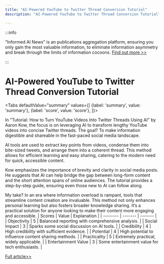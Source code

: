 ```yaml
---
title: "AI-Powered YouTube to Twitter Thread Conversion Tutorial"
description: "AI-Powered YouTube to Twitter Thread Conversion Tutorial"

---
```



:::info

"Informed AI News" is an publications aggregation platform, ensuring you only gain the most valuable information, to eliminate information asymmetry and break through the limits of information cocoons.  [Find out more >>](/)

:::

# AI-Powered YouTube to Twitter Thread Conversion Tutorial


<Tabs
	defaultValue="summary"
	values={[
	{label: 'summary', value: 'summary'},
	{label: 'score', value: 'score'},
]}>
<TabItem value="summary">


In "Tutorial: How to Turn YouTube Videos Into Twitter Threads Using AI" by Aaron Kow, the focus is on leveraging AI to transform lengthy YouTube videos into concise Twitter threads. The goal? To make information digestible and shareable in the fast-paced social media landscape.

AI tools are used to extract key points from videos, condense them into bite-sized tweets, and arrange them into a coherent thread. This method allows for efficient learning and easy sharing, catering to the modern need for quick, accessible content.

Kow emphasizes the importance of brevity and clarity in social media posts. He suggests that AI can help bridge the gap between long-form content and the short attention spans of online audiences. The tutorial provides a step-by-step guide, ensuring even those new to AI can follow along.

My take? In an era where information overload is rampant, tools that streamline content creation are invaluable. This method not only enhances personal learning but also fosters broader knowledge sharing. It’s a practical solution for anyone looking to make their content more engaging and accessible.
</TabItem>
<TabItem value="score">
	| Scores     | Value   | Explanation |
	| -------- | ------- | ------- |
	| Objectivity  | 5    | Balanced reporting with comprehensive analysis.    |
	| Social Impact | 3     | Sparks some social discussion on AI tools.    |
	| Credibility    | 4    | High credibility with sufficient evidence.    |
	| Potential    | 4    | High potential to influence content sharing methods.    |
	| Practicality    | 5    | Extremely practical, widely applicable.    |
	| Entertainment Value    | 3    | Some entertainment value for tech enthusiasts.    |
</TabItem>
</Tabs>

[Full article>>](https://hackernoon.com/tutorial-how-to-turn-youtube-videos-into-twitter-threads-using-ai?source=rss)
